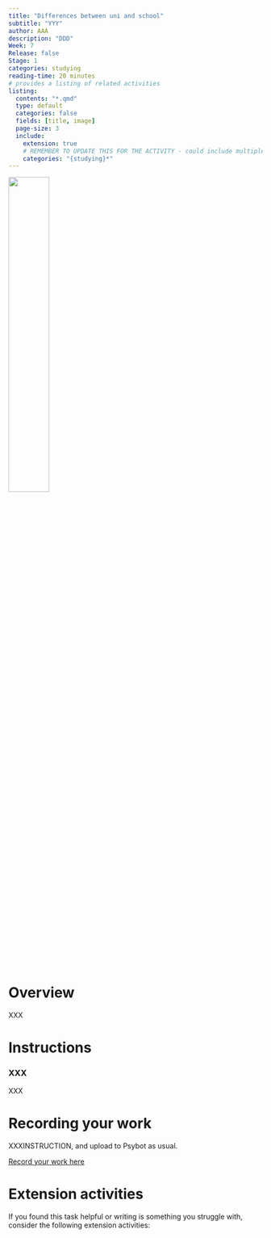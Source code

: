 ```yaml
---
title: "Differences between uni and school"
subtitle: "YYY"
author: AAA
description: "DDD"
Week: 7
Release: false
Stage: 1
categories: studying
reading-time: 20 minutes
# provides a listing of related activities
listing:
  contents: "*.qmd"
  type: default
  categories: false
  fields: [title, image]
  page-size: 3
  include:
    extension: true
    # REMEMBER TO UPDATE THIS FOR THE ACTIVITY - could include multiple categories
    categories: "{studying}*"
---
```


![](../images/DALL·E 2024-09-11 09.54.13 - unicomplex.webp){width=40%}

# Overview

XXX

# Instructions

::: instruction
### XXX

XXX
:::

# Recording your work

XXXINSTRUCTION, and upload to Psybot as usual.

[Record your work here](https://psybot.llemma.net){.submit-work .btn .btn-primary}

# Extension activities

If you found this task helpful or writing is something you struggle with, consider the following extension activities:

::: {#sample-listings}
:::
